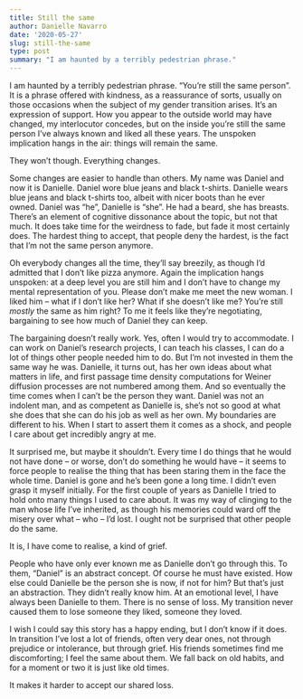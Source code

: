 ```yaml
---
title: Still the same
author: Danielle Navarro
date: '2020-05-27'
slug: still-the-same
type: post
summary: "I am haunted by a terribly pedestrian phrase."
---
```


I am haunted by a terribly pedestrian phrase. "You're still the same person". It is a phrase offered with kindness, as a reassurance of sorts, usually on those occasions when the subject of my gender transition arises. It's an expression of support. How you appear to the outside world may have changed, my interlocutor concedes, but on the inside you're still the same person I've always known and liked all these years. The unspoken implication hangs in the air: things will remain the same.

They won't though. Everything changes.

Some changes are easier to handle than others. My name was Daniel and now it is Danielle. Daniel wore blue jeans and black t-shirts. Danielle wears blue jeans and black t-shirts too, albeit with nicer boots than he ever owned. Daniel was "he", Danielle is "she". He had a beard, she has breasts. There's an element of cognitive dissonance about the topic, but not that much. It does take time for the weirdness to fade, but fade it most certainly does. The hardest thing to accept, that people deny the hardest, is the fact that I'm not the same person anymore. 

Oh everybody changes all the time, they'll say breezily, as though I'd admitted that I don't like pizza anymore. Again the implication hangs unspoken: at a deep level you are still him and I don't have to change my mental representation of you. Please don't make me meet the new woman. I liked him -- what if I don't like her? What if she doesn't like me? You're still *mostly* the same as him right? To me it feels like they're negotiating, bargaining to see how much of Daniel they can keep.   

The bargaining doesn't really work. Yes, often I would try to accommodate. I can work on Daniel's research projects, I can teach his classes, I can do a lot of things other people needed him to do. But I'm not invested in them the same way he was. Danielle, it turns out, has her own ideas about what matters in life, and first passage time density computations for Weiner diffusion processes are not numbered among them. And so eventually the time comes when I can't be the person they want. Daniel was not an indolent man, and as competent as Danielle is, she's not so good at what she does that she can do his job as well as her own. My boundaries are different to his. When I start to assert them it comes as a shock, and people I care about get incredibly angry at me. 

It surprised me, but maybe it shouldn't. Every time I do things that he would not have done -- or worse, don't do something he would have -- it seems to force people to realise the thing that has been staring them in the face the whole time. Daniel is gone and he's been gone a long time. I didn't even grasp it myself initially. For the first couple of years as Danielle I tried to hold onto many things I used to care about. It was my way of clinging to the man whose life I've inherited, as though his memories could ward off the misery over what -- who -- I'd lost. I ought not be surprised that other people do the same. 

It is, I have come to realise, a kind of grief.

People who have only ever known me as Danielle don't go through this. To them, "Daniel" is an abstract concept. Of course he must have existed. How else could Danielle be the person she is now, if not for him? But that's just an abstraction. They didn't really know him. At an emotional level, I have always been Danielle to them. There is no sense of loss. My transition never caused them to lose someone they liked, someone they loved.

I wish I could say this story has a happy ending, but I don't know if it does. In transition I've lost a lot of friends, often very dear ones, not through prejudice or intolerance, but through grief. His friends sometimes find me discomforting; I feel the same about them. We fall back on old habits, and for a moment or two it is just like old times. 

It makes it harder to accept our shared loss.
